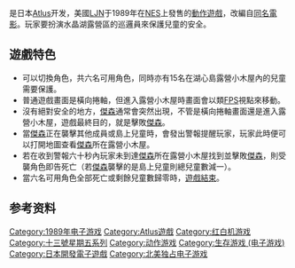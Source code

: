 {{NoteTA
| G1=Games
}}
{{Infobox VG
| title = 13號星期五
| english = Friday the 13th
| image = File:FRIGAY 13th.JPG
| caption = 13號星期五開頭
| developer = [[Atlus|Atlus]]<ref>{{cite web | url= http://gdri.smspower.org/wiki/index.php/Atlus | title= Atlus | publisher= GDRI | accessdate= 2015-08-16 | archive-date= 2020-11-16 | archive-url= https://web.archive.org/web/20201116082130/http://gdri.smspower.org/wiki/index.php/Atlus | dead-url= no }}</ref>
| publisher = [[LJN|LJN]]
| composer = 高山博彦
| platform = [[紅白機|Nintendo Entertainment System]]
| released = {{vgrelease new|NA|1989年2月}}
| genre = [[动作游戏|动作]]
| modes = [[單人電子遊戲|單人]]
}}
{{vgname|13號星期五|en=Friday the 13th}}是日本[[Atlus|Atlus]]开发，美國[[LJN|LJN]]于1989年在[[紅白機|NES]]上發售的[[动作游戏|動作遊戲]]，改編自[[十三號星期五系列電影|同名電影]]。玩家要扮演水晶湖露營區的巡邏員來保護兒童的安全。

== 遊戲特色 ==
*可以切換角色，共六名可用角色，同時亦有15名在湖心島露營小木屋內的兒童需要保護。
*普通遊戲畫面是橫向捲軸，但進入露營小木屋時畫面會以類[[第一人称射击游戏|FPS]]視點來移動。
*沒有絕對安全的地方，[[面具傑森魔|傑森]]通常會突然出現，不管是橫向捲軸畫面還是進入露營小木屋，遊戲最終目的，就是擊敗[[面具傑森魔|傑森]]。
*當[[面具傑森魔|傑森]]正在襲擊其他成員或島上兒童時，會發出警報提醒玩家，玩家此時便可以打開地圖查看[[面具傑森魔|傑森]]所在露營小木屋。
*若在收到警報六十秒內玩家未到達[[面具傑森魔|傑森]]所在露營小木屋找到並擊敗[[面具傑森魔|傑森]]，則受襲角色即告死亡（若[[面具傑森魔|傑森]]襲擊的是島上兒童則總兒童數減一）。
*當六名可用角色全部死亡或剩餘兒童數歸零時，[[Game_Over|遊戲結束]]。

== 参考资料 ==
{{Reflist}}

{{DEFAULTSORT:Friday the 13th}}
[[Category:1989年电子游戏|Category:1989年电子游戏]]
[[Category:Atlus遊戲|Category:Atlus遊戲]]
[[Category:红白机游戏|Category:红白机游戏]]
[[Category:十三號星期五系列|Category:十三號星期五系列]]
[[Category:动作游戏|Category:动作游戏]]
[[Category:生存游戏_(电子游戏)|Category:生存游戏 (电子游戏)]]
[[Category:日本開發電子遊戲|Category:日本開發電子遊戲]]
[[Category:北美独占电子游戏|Category:北美独占电子游戏]]

{{action-videogame-stub}}